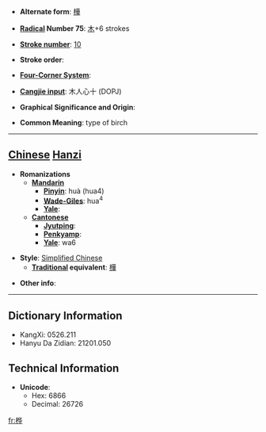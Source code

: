 * '''Alternate form''': [[樺]]

* '''[[Wiktionary:Chinese radical index| Radical]] Number 75''': [[Wiktionary:Chinese radical index 木|木]]+6 strokes

* '''[[Wiktionary:Chinese total strokes index|Stroke number]]''': [[Wiktionary:Chinese total strokes index 10|10]]

* '''Stroke order''': 

* '''[[Wiktionary:Chinese four corner index|Four-Corner System]]''': 

* '''[[Wiktionary:Chinese Cangjie index|Cangjie input]]''': 木人心十 (DOPJ)

* '''Graphical Significance and Origin''': 

* '''Common Meaning''': type of birch

----

== [[Chinese]] [[Hanzi]] ==

* '''Romanizations'''
** '''[[Mandarin]]'''
*** '''[[Pinyin]]''': huà (hua4)
*** '''[[Wade-Giles]]''': hua<sup>4</sup>
*** '''[[Yale]]''': 
** '''[[Cantonese]]'''
*** '''[[Jyutping]]''':
*** '''[[Penkyamp]]''': 
*** '''[[Yale]]''': wa6

* '''Style''': [[Simplified Chinese]] 
** '''[[Traditional Chinese|Traditional]] equivalent''': [[樺]]

* '''Other info''': 

----

== Dictionary Information ==

* KangXi: 0526.211
* Hanyu Da Zidian: 21201.050

== Technical Information ==

* '''Unicode''':
** Hex: 6866
** Decimal: 26726

[[fr:桦]]
